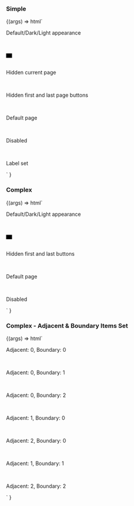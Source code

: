 
<Meta title="Web Components/Pagination" component="Pagination" />

<Description markdown={readme} />

### Simple

<Canvas>
  <Story name="Simple" parameters={{ loki: { skip: true } }}>
    {(args) =>
      html`
        <p>Default/Dark/Light appearance</p>
        <ic-pagination pages="15"></ic-pagination>
        <br />
        <ic-pagination pages="15" appearance="dark"></ic-pagination>
        <br />
        <div
          style="background-color: black; width: fit-content; padding: 6px 8px;"
        >
          <ic-pagination pages="15" appearance="light"></ic-pagination>
        </div>
        <br />
        <p>Hidden current page</p>
        <ic-pagination pages="15" hide-current-page></ic-pagination>
        <br />
        <p>Hidden first and last page buttons</p>
        <ic-pagination
          pages="15"
          hide-first-and-last-page-button
        ></ic-pagination>
        <br />
        <p>Default page</p>
        <ic-pagination pages="15" default-page="3"></ic-pagination>
        <br />
        <p>Disabled</p>
        <ic-pagination pages="15" disabled></ic-pagination>
        <br />
        <p>Label set</p>
        <ic-pagination pages="15" label="Label"></ic-pagination>
      `
    }
  </Story>
</Canvas>

### Complex

<Canvas>
  <Story name="Complex" parameters={{ loki: { skip: true } }}>
    {(args) =>
      html`
        <p>Default/Dark/Light appearance</p>
        <ic-pagination pages="15" type="complex"></ic-pagination>
        <br />
        <ic-pagination
          pages="15"
          type="complex"
          appearance="dark"
        ></ic-pagination>
        <br />
        <div
          style="background-color: black; width: fit-content; padding: 6px 8px;"
        >
          <ic-pagination
            pages="15"
            type="complex"
            appearance="light"
          ></ic-pagination>
        </div>
        <br />
        <p>Hidden first and last buttons</p>
        <ic-pagination
          pages="15"
          type="complex"
          hide-first-and-last-page-button
        ></ic-pagination>
        <br />
        <p>Default page</p>
        <ic-pagination
          pages="15"
          type="complex"
          default-page="7"
        ></ic-pagination>
        <br />
        <p>Disabled</p>
        <ic-pagination pages="15" type="complex" disabled></ic-pagination>
      `
    }
  </Story>
</Canvas>

### Complex - Adjacent & Boundary Items Set

<Canvas>
  <Story
    name="Complex - Adjacent & Boundary Items Set"
    parameters={{ loki: { skip: true } }}
  >
    {(args) =>
      html`
  <p style={{ padding: 10 }}>Adjacent: 0, Boundary: 0</p>
      <ic-pagination
        pages="15"
        type="complex"
        adjacent-count="0"
        boundary-count="0"
      ></ic-pagination>
      <br/>
      <p style={{ padding: 10 }}>Adjacent: 0, Boundary: 1</p>
      <ic-pagination
        pages="15"
        type="complex"
        adjacent-count="0"
        boundary-count="1"
      ></ic-pagination>
      <br/>
      <p style={{ padding: 10 }}>Adjacent: 0, Boundary: 2</p>
      <ic-pagination
        pages="15"
        type="complex"
        adjacent-count="0"
        boundary-count="2"
      ></ic-pagination>
      <br/>
      <p style={{ padding: 10 }}>Adjacent: 1, Boundary: 0</p>
      <ic-pagination
        pages="15"
        type="complex"
        adjacent-count="1"
        boundary-count="0"
      ></ic-pagination>
      <br/>
      <p style={{ padding: 10 }}>Adjacent: 2, Boundary: 0</p>
      <ic-pagination
        pages="15"
        type="complex"
        adjacent-count="2"
        boundary-count="0"
      ></ic-pagination>
      <br/>
      <p style={{ padding: 10 }}>Adjacent: 1, Boundary: 1</p>
      <ic-pagination pages="15" type="complex" ></ic-pagination>
      <br/>
      <p style={{ padding: 10 }}>Adjacent: 2, Boundary: 2</p>
      <ic-pagination
        pages="15"
        type="complex"
        adjacent-count="2"
        boundary-count="2"
      ></ic-pagination>
     `
    }
  </Story>
</Canvas>
